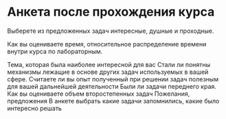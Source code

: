 # Анкета после прохождения курса

Выберете из предложенных задач интересные, душные и проходные.

Как вы оцениваете время, относительное распределение времени внутри курса по лабораторным.

Тема, которая была наиболее интересной для вас
Стали ли понятны механизмы лежащие в основе других задач используемых в вашей сфере. Считаете ли вы опыт полученный при решении задач полезным для вашей дальнейшей деятельности
Были ли задачи переднего края. Как вы оцениваете объем второстепенных задач
Пожелания, предложения
В анкете выбрать какие задачи запомнились, какие было интересно решать
